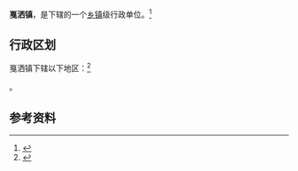 {{中国乡级行政区|53/04/27/102/000}}

'''戛洒镇'''，是{{PRC admin/fullname|53/04/27/102/000|3}}下辖的一个[[乡镇|乡镇]]级行政单位。<ref>{{PRC admin/ref sgc|{{PRC admin/parent|53/04/27/102/000}}}}</ref>

== 行政区划 ==

戛洒镇下辖以下地区：<ref>{{PRC admin/ref sgc|53/04/27/102/000}}</ref>

{{PRC admin/children|53/04/27/102/000}}。

== 参考资料 ==

{{reflist}}

{{行政区划小作品}}
{{PRC admin/navcat|53/04/27/102/000}}